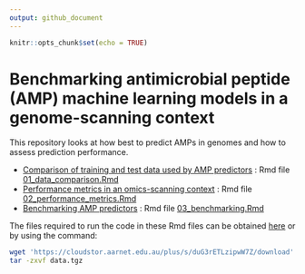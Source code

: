 ```yaml
---
output: github_document
---
```


```r
knitr::opts_chunk$set(echo = TRUE)
```

# Benchmarking antimicrobial peptide (AMP) machine learning models in a genome-scanning context

This repository looks at how best to predict AMPs in genomes and how to assess prediction performance.

- [Comparison of training and test data used by AMP predictors](01_data_comparison.md) : Rmd file [01_data_comparison.Rmd](01_data_comparison.Rmd)
- [Performance metrics in an omics-scanning context](02_performance_metrics.md) : Rmd file [02_performance_metrics.Rmd](02_performance_metrics.Rmd)
- [Benchmarking AMP predictors](03_benchmarking.md) : Rmd file [03_benchmarking.Rmd](03_benchmarking.Rmd)


The files required to run the code in these Rmd files can be obtained [here](https://cloudstor.aarnet.edu.au/plus/s/duG3rETLzipwW7Z) or by using the command:


```bash
wget 'https://cloudstor.aarnet.edu.au/plus/s/duG3rETLzipwW7Z/download' -O data.tgz
tar -zxvf data.tgz 
```



